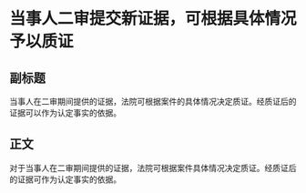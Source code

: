 # 当事人二审提交新证据，可根据具体情况予以质证
## 副标题
当事人在二审期间提供的证据，法院可根据案件的具体情况决定质证。经质证后的证据可以作为认定事实的依据。
## 正文
对于当事人在二审期间提供的证据，法院可根据案件具体情况决定质证。经质证后的证据可作为认定事实的依据。